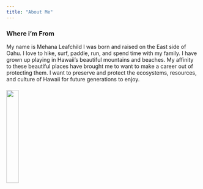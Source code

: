 ```yaml
---
title: "About Me"
---
```


### Where i'm From

My name is Mehana Leafchild I was born and raised on the East side of Oahu. I love to hike, surf, paddle, run, and spend time with my family. I have grown up playing in Hawaii's beautiful mountains and beaches. My affinity to these beautiful places have brought me to want to make a career out of protecting them. I want to preserve and protect the ecosystems, resources, and culture of Hawaii for future generations to enjoy.

#### 

![](screenshot.png){fig-align="center" width="25%"}
